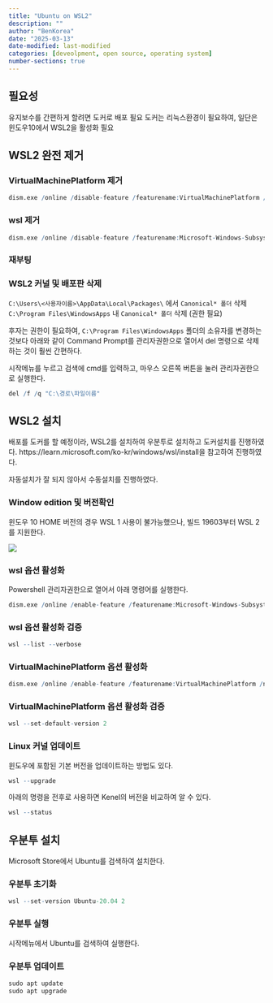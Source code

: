 ```yaml
---
title: "Ubuntu on WSL2"
description: ""
author: "BenKorea"
date: "2025-03-13"
date-modified: last-modified
categories: [deveolpment, open source, operating system]
number-sections: true
---
```


## 필요성

유지보수를 간편하게 할려면 도커로 배포 필요
도커는 리눅스환경이 필요하여, 일단은 윈도우10에서 WSL2을 활성화 필요

## WSL2 완전 제거

### VirtualMachinePlatform 제거
```r
dism.exe /online /disable-feature /featurename:VirtualMachinePlatform /norestart
```

### wsl 제거
```r
dism.exe /online /disable-feature /featurename:Microsoft-Windows-Subsystem-Linux /norestart
```

### 재부팅

### WSL2 커널 및 배포판 삭제

`C:\Users\<사용자이름>\AppData\Local\Packages\` 에서 `Canonical* 폴더` 삭제
`C:\Program Files\WindowsApps` 내 `Canonical* 폴더` 삭제 (권한 필요)

후자는 권한이 필요하여, `C:\Program Files\WindowsApps` 폴더의 소유자를 변경하는 것보다 아래와 같이 Command Prompt를 관리자권한으로 열어서 del 명령으로 삭제하는 것이 훨씬 간편하다.

시작메뉴를 누르고 검색에 cmd를 입력하고, 마우스 오른쪽 버튼을 눌러 관리자권한으로 실행한다.

```r
del /f /q "C:\경로\파일이름"
```


## WSL2 설치

배포를 도커를 할 예정이라, WSL2를 설치하여 우분투로 설치하고 도커설치를 진행하였다.
https://learn.microsoft.com/ko-kr/windows/wsl/install을 참고하여 진행하였다.

자동설치가 잘 되지 않아서 수동설치를 진행하였다.

### Window edition 및 버전확인

윈도우 10 HOME 버전의 경우 WSL 1 사용이 불가능했으나, 빌드 19603부터 WSL 2를 지원한다.

![](images/노트북_Window_버전.png)


### wsl 옵션 활성화
Powershell 관리자권한으로 열어서 아래 명령어를 실행한다.
```r
dism.exe /online /enable-feature /featurename:Microsoft-Windows-Subsystem-Linux /norestart
```

### wsl 옵션 활성화 검증
```r
wsl --list --verbose
```

### VirtualMachinePlatform 옵션 활성화
```r
dism.exe /online /enable-feature /featurename:VirtualMachinePlatform /norestart
```

### VirtualMachinePlatform 옵션 활성화 검증
```r
wsl --set-default-version 2
```


### Linux 커널 업데이트
윈도우에 포함된 기본 버전을 업데이트하는 방법도 있다.

```r
wsl --upgrade
```

아래의 명령을 전후로 사용하면 Kenel의 버전을 비교하여 알 수 있다.
```r
wsl --status
```

## 우분투 설치

Microsoft Store에서 Ubuntu를 검색하여 설치한다.

### 우분투 초기화

```r
wsl --set-version Ubuntu-20.04 2
```

### 우분투 실행

시작메뉴에서 Ubuntu를 검색하여 실행한다.

### 우분투 업데이트

```r
sudo apt update
sudo apt upgrade
```

```r

```